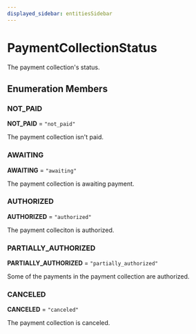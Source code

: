 ```yaml
---
displayed_sidebar: entitiesSidebar
---
```



# PaymentCollectionStatus

The payment collection's status.

## Enumeration Members

### NOT\_PAID

 **NOT\_PAID** = `"not_paid"`

The payment collection isn't paid.

### AWAITING

 **AWAITING** = `"awaiting"`

The payment collection is awaiting payment.

### AUTHORIZED

 **AUTHORIZED** = `"authorized"`

The payment colleciton is authorized.

### PARTIALLY\_AUTHORIZED

 **PARTIALLY\_AUTHORIZED** = `"partially_authorized"`

Some of the payments in the payment collection are authorized.

### CANCELED

 **CANCELED** = `"canceled"`

The payment collection is canceled.
